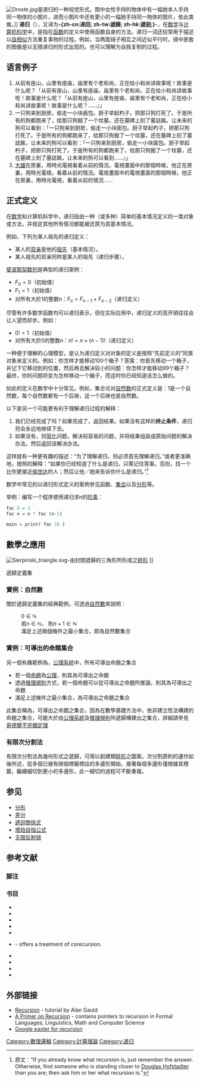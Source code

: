{{NoteTA
|G1 = IT
|G2 = Math
}}
{{dablink|此条目讲述的是递归的概念。关于另一部同名小说，参见[[递归_(小说)|递归 (小说)]]。关于计算机程序设计，参见[[递归_(计算机科学)|递归 (计算机科学)]]。其他用法，参见[[递归_(消歧义)|递归 (消歧义)]]。}}

[[File:Droste.jpg|thumb]]是递归的一种视觉形式。图中女性手持的物体中有一幅她本人手持同一物体的小图片，进而小图片中还有更小的一幅她手持同一物体的图片，依此类推。]]
'''递归'''（{{lang-en|Recursion}}），又译为'''-{zh-cn:递回; zh-tw:遞歸; zh-hk:遞迴;}-'''，在[[数学|数学]]与[[计算机科学|计算机科学]]中，是指在[[函数|函数]]的定义中使用函数自身的方法。递归一词还较常用于描述以[[自相似|自相似]]方法重复事物的过程。例如，当两面镜子相互之间近似平行时，镜中嵌套的图像是以无限递归的形式出现的。也可以理解为自我复制的过程。

== 语言例子 ==
#从前有座山，山里有座庙，庙里有个老和尚，正在给小和尚讲故事呢！故事是什么呢？「从前有座山，山里有座庙，庙里有个老和尚，正在给小和尚讲故事呢！故事是什么呢？『从前有座山，山里有座庙，庙里有个老和尚，正在给小和尚讲故事呢！故事是什么呢？……』」
#一只狗来到厨房，偷走一小块面包。厨子举起杓子，把那只狗打死了。于是所有的狗都跑来了，给那只狗掘了一个坟墓，还在墓碑上刻了墓誌銘，让未来的狗可以看到：「一只狗来到厨房，偷走一小块面包。厨子举起杓子，把那只狗打死了。于是所有的狗都跑来了，给那只狗掘了一个坟墓，还在墓碑上刻了墓誌銘，让未来的狗可以看到：『一只狗来到厨房，偷走一小块面包。厨子举起杓子，把那只狗打死了。于是所有的狗都跑来了，给那只狗掘了一个坟墓，还在墓碑上刻了墓誌銘，让未来的狗可以看到……』」
#[[大雄|大雄]]在房裏，用時光電視看着从前的情況。電視畫面中的那個時候，他正在房裏，用時光電視，看着从前的情況。電視畫面中的電視畫面的那個時候，他正在房裏，用時光電視，看着从前的情況……

== 正式定义 ==
在[[数学|数学]]和计算机科学中，递归指由一种（或多种）简单的基本情况定义的一类对象或方法，并规定其他所有情况都能被还原为其基本情况。

例如，下列为某人祖先的递归定义：
* 某人的[[双亲|双亲]]是他的[[祖先|祖先]]（基本情况）。
* 某人祖先的双亲同样是某人的祖先（递归步骤）。
[[斐波那契数列|斐波那契数列]]是典型的递归案例：

* <math>F_0=0</math>（初始值）
* <math>F_1=1</math>（初始值）
* 对所有大於1的整数n：<math>F_n=F_{n-1}+F_{n-2}</math>（递归定义）

尽管有许多数学函数均可以递归表示，但在实际应用中，递归定义的高开销往往会让人望而却步。例如：

* <math>0!=1</math>（初始值）
* 对所有大於0的整数n：<math>n!=n\times(n-1)!</math>（递归定义）

一种便于理解的心理模型，是认为递归定义对对象的定义是按照“先前定义的”同类对象来定义的。例如：你怎样才能移动100个箱子？答案：你首先移动一个箱子，并记下它移动到的位置，然后再去解决较小的问题：你怎样才能移动99个箱子？最终，你的问题将变为怎样移动一个箱子，而这时你已经知道该怎么做的。

如此的定义在数学中十分常见。例如，集合论对[[自然数|自然数]]的正式定义是：1是一个自然数，每个自然数都有一个后继，这一个后继也是自然数。

以下是另一个可能更有利于理解递归过程的解释：

# 我们已经完成了吗？如果完成了，返回结果。如果没有这样的'''终止条件'''，递归将会永远地继续下去。
# 如果没有，则<u>简化</u>问题，解决较容易的问题，并将结果组装成原始问题的解决办法。然后返回该解决办法。 

这样就有一种更有趣的描述：“为了理解递归，则必须首先理解递归。”或者更准确地，按照{{link-en|安德鲁·普洛特金|Andrew Plotkin}}的解释：“如果你已经知道了什么是递归，只需记住答案。否则，找一个比你更接近[[侯世达|侯世达]]的人；然后让他／她来告诉你什么是递归。”<ref>原文：“If you already know what recursion is, just remember the answer. Otherwise, find someone who is standing closer to [[Douglas_Hofstadter|Douglas Hofstadter]] than you are; then ask him or her what recursion is.”</ref>

数学中常见的以递归形式定义的案例参见函数、[[集合|集合]]以及[[分形|分形]]等。

举例：编写一个程序使用递归求n的[[階乘|阶乘]]：

<syntaxhighlight lang="haskell">
fac 0 = 1
fac n = n * fac (n-1)

main = print( fac 10 )
</syntaxhighlight>

== 數學之應用 ==
[[File:Sierpinski_triangle.svg|thumb]]-由封閉遞歸的三角形所形成之[[碎形|碎形]] ]]

遞歸定義集
{{Main|遞歸定義}}

=== 實例：自然數 ===
關於遞歸定義集的經典範例，可透過[[自然數|自然數]]來說明：
: <math>0 \in \mathbb{N}</math>
: 若<math>n \in \mathbb{N}</math>， 則<math>n+1 \in \mathbb{N}</math>
: 滿足上述兩個條件之最小集合，即為自然數集合

=== 實例：可導出的命題集合 ===

另一個有趣範例為，[[公理系统|公理系統]]中，所有可導出命題之集合
* 若一個[[命題|命題]]為[[公理|公理]]，則其為可導出之命題
* 透過[[推理規則|推理規則]]方式，若一個命題可以從可導出之命題所推論，則其為可導出之命題
* 滿足上述條件之最小集合，為可導出之命題之集合
此集合稱為，可導出之命題之集合，因為在數學基礎方法中，依非建立性法構建的命題之集合，可能大於由[[公理系統|公理系統]]及[[推理規則|推理規則]]所遞歸構建出之集合，詳細請參見 [[哥德爾不完備定理|哥德爾不完備定理]]

=== 有限次分割法===
{{Main|Finite subdivision rule}}
有限次分割法為幾何形式之遞歸，可用以創建類[[碎形|碎形]]之圖案。次分割原則的運作如後所述，從多個已被有限個標籤標註的多邊形開始，接著每個多邊形僅根據其標籤，繼續細切到更小的多邊形，此一細切的過程可不斷重複。

== 参见 ==
* [[分形|分形]]
* [[差分|差分]]
* [[遞迴關係式|遞迴關係式]]
* [[塔珀自指公式|塔珀自指公式]]
* [[无限反射镜|无限反射镜]]

== 参考文献 ==

=== 脚注 ===
<references />

=== 书目 ===
* {{cite book|title=Discrete Mathematics|publisher=Prentice Hall|year=2004|isbn=0-13-117686-2|author=Johnsonbaugh, Richard}}
* {{cite book|title=Gödel, Escher, Bach: an Eternal Golden Braid|publisher=Basic Books|year=1999|isbn=0-465-02656-7|author=Hofstadter, Douglas}}
* {{cite book|title=Recursion Theory|publisher=A K Peters Ltd|year=2000|isbn=1-56881-149-7|author=Shoenfield, Joseph R.}}
* {{cite book|title=Logic, Sets, and Recursion|url=https://archive.org/details/logicsetsrecursi0000caus|publisher=Jones & Bartlett|year=2001|isbn=0-7637-1695-2|author=Causey, Robert L.}}
* {{cite book|title=Recursion Theory, Godel's Theorems, Set Theory, Model Theory|publisher=Oxford University Press|year=2001|isbn=0-19-850050-5|author=Cori, Rene; Lascar, Daniel; Pelletier, Donald H.}}
* {{cite book|title=Vicious Circles|publisher=Stanford Univ Center for the Study of Language and Information|year=1996|isbn=0-19-850050-5|author=Barwise, Jon; Moss, Lawrence S.}}  - offers a treatment of corecursion.
* {{cite book|title=Discrete Mathematics and Its Applications|publisher=McGraw-Hill College|year=2002|isbn=0-07-293033-0|author=Rosen, Kenneth H.}}
* {{cite book|title=Introduction to Algorithms|publisher=Mit Pr|year=2001|isbn=0-262-03293-7|author=Cormen, Thomas H., Charles E. Leiserson, Ronald L. Rivest, Clifford Stein}}
* {{cite book|title=The C programming Language|publisher=Prentice Hall|year=1988|isbn=0-13-110362-8|author=Kernighan, B.; Ritchie, D.}}
* {{cite book|title=Recursive Methods in Economic Dynamics|publisher=Harvard University Press|year=1989|isbn=0674750969|author=Stokey, Nancy,; Robert Lucas; Edward Prescott}}

== 外部链接 ==
* [https://web.archive.org/web/20050206051223/http://www.freenetpages.co.uk/hp/alan.gauld/tutrecur.htm Recursion] - tutorial by Alan Gauld
* [http://amitksaha.files.wordpress.com/2009/05/recursion-primer.pdf A Primer on Recursion] {{Wayback|url=http://amitksaha.files.wordpress.com/2009/05/recursion-primer.pdf |date=20110718093344 }}- contains pointers to recursion in Formal Languages, Linguistics, Math and Computer Science
* [http://www.gtricks.com/google-tricks/funny-recursion-loop-display/ Google easter for recursion]

{{分形}}

[[Category:數理邏輯|Category:數理邏輯]]
[[Category:計算理論|Category:計算理論]]
[[Category:递归|Category:递归]]